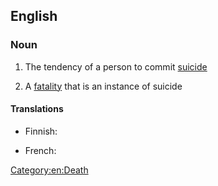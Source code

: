 ==English==

===Noun===
{{en-noun|suicidalities|-}}

# {{uncountable}} The tendency of a person to commit [[suicide]]
# {{countable}} A [[fatality]] that is an instance of suicide

====Translations====
{{trans-top|tendency to commit suicide}}
* Finnish: {{t-|fi|itsetuhoisuus}}
{{trans-mid}}
* French: {{t-|fr|suicidalité|f}}
{{trans-bottom}}
[[Category:en:Death]]